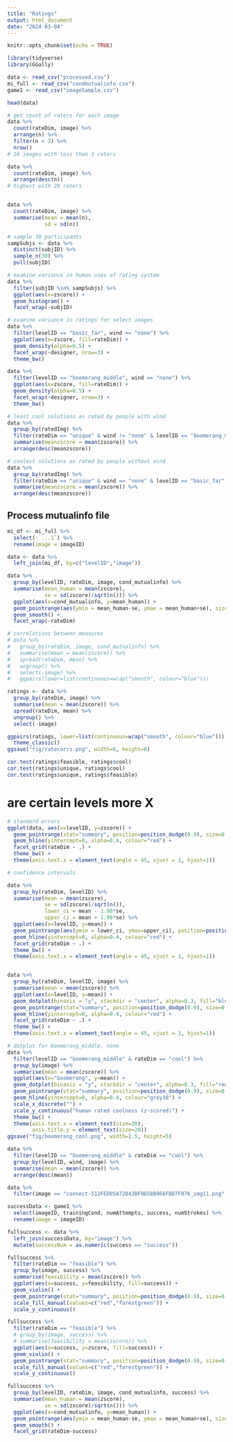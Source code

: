 ```yaml
---
title: "Ratings"
output: html_document
date: "2024-03-04"
---
```


```r
knitr::opts_chunk$set(echo = TRUE)

library(tidyverse)
library(GGally)

data <- read_csv("processed.csv")
mi_full <- read_csv("condmutualinfo.csv")
game1 <- read_csv("imageSample.csv")
```

```r
head(data)
```

```r
# get count of raters for each image
data %>%
  count(rateDim, image) %>%
  arrange(n) %>%
  filter(n < 3) %>%
  nrow()
# 16 images with less than 3 raters

data %>%
  count(rateDim, image) %>%
  arrange(desc(n))
# highest with 20 raters


data %>%
  count(rateDim, image) %>%
  summarise(mean = mean(n),
            sd = sd(n))
```


```r
# sample 30 participants
sampSubjs <- data %>%
  distinct(subjID) %>%
  sample_n(30) %>%
  pull(subjID)

# examine variance in human uses of rating system
data %>%
  filter(subjID %in% sampSubjs) %>%
  ggplot(aes(x=zscore)) +
  geom_histogram() +
  facet_wrap(~subjID)
```

```r
# examine variance in ratings for select images
data %>%
  filter(levelID == "basic_far", wind == "none") %>%
  ggplot(aes(x=zscore, fill=rateDim)) +
  geom_density(alpha=0.5) +
  facet_wrap(~designer, nrow=3) +
  theme_bw()

data %>%
  filter(levelID == "boomerang_middle", wind == "none") %>%
  ggplot(aes(x=zscore, fill=rateDim)) +
  geom_density(alpha=0.5) +
  facet_wrap(~designer, nrow=3) +
  theme_bw()
```

```r
# least cool solutions as rated by people with wind
data %>%
  group_by(ratedImg) %>%
  filter(rateDim == "unique" & wind != "none" & levelID == "boomerang_middle") %>%
  summarise(meanzscore = mean(zscore)) %>%
  arrange(desc(meanzscore))

# coolest solutions as rated by people without wind
data %>%
  group_by(ratedImg) %>%
  filter(rateDim == "unique" & wind == "none" & levelID == "basic_far") %>%
  summarise(meanzscore = mean(zscore)) %>%
  arrange(desc(meanzscore))
```

## Process mutualinfo file
```r
mi_df <- mi_full %>%
  select(-`...1`) %>%
  rename(image = imageID)

data <- data %>%
  left_join(mi_df, by=c("levelID","image"))
```

```r
data %>%
  group_by(levelID, rateDim, image, cond_mutualinfo) %>%
  summarise(mean_human = mean(zscore),
            se = sd(zscore)/sqrt(n())) %>%
  ggplot(aes(x=cond_mutualinfo, y=mean_human)) +
  geom_pointrange(aes(ymin = mean_human-se, ymax = mean_human+se), size=0.1) +
  geom_smooth() +
  facet_wrap(~rateDim)

```

```r
# correlations between measures
# data %>%
#   group_by(rateDim, image, cond_mutualinfo) %>%
#   summarise(mean = mean(zscore)) %>%
#   spread(rateDim, mean) %>%
#   ungroup() %>%
#   select(-image) %>%
#   ggpairs(lower=list(continuous=wrap("smooth", colour="blue")))

ratings <- data %>%
  group_by(rateDim, image) %>%
  summarise(mean = mean(zscore)) %>%
  spread(rateDim, mean) %>%
  ungroup() %>%
  select(-image)

ggpairs(ratings, lower=list(continuous=wrap("smooth", colour="blue"))) +
  theme_classic()
ggsave("fig/ratecorrs.png", width=6, height=6)

cor.test(ratings$feasible, ratings$cool)
cor.test(ratings$unique, ratings$cool)
cor.test(ratings$unique, ratings$feasible)
```

# are certain levels more X
```r
# standard errors
ggplot(data, aes(x=levelID, y=zscore)) +
  geom_pointrange(stat="summary", position=position_dodge(0.9), size=0.05) +
  geom_hline(yintercept=0, alpha=0.4, colour="red") +
  facet_grid(rateDim ~ .) +
  theme_bw() +
  theme(axis.text.x = element_text(angle = 45, vjust = 1, hjust=1))

# confidence intervals

data %>%
  group_by(rateDim, levelID) %>%
  summarise(mean = mean(zscore),
            se = sd(zscore)/sqrt(n()),
            lower_ci = mean - 1.96*se,
            upper_ci = mean + 1.96*se) %>%
  ggplot(aes(x=levelID, y=mean)) +
  geom_pointrange(aes(ymin = lower_ci, ymax=upper_ci), position=position_dodge(0.9), size=0.05) +
  geom_hline(yintercept=0, alpha=0.4, colour="red") +
  facet_grid(rateDim ~ .) +
  theme_bw() +
  theme(axis.text.x = element_text(angle = 45, vjust = 1, hjust=1))


data %>%
  group_by(rateDim, levelID, image) %>%
  summarise(mean = mean(zscore)) %>%
  ggplot(aes(x=levelID, y=mean)) +
  geom_dotplot(binaxis = "y", stackdir = "center", alpha=0.3, fill="blue") +
  geom_pointrange(stat="summary", position=position_dodge(0.9), size=0.05) +
  geom_hline(yintercept=0, alpha=0.4, colour="red") +
  facet_grid(rateDim ~ .) +
  theme_bw() +
  theme(axis.text.x = element_text(angle = 45, vjust = 1, hjust=1))
```

```r
# dotplot for boomerang_middle, none
data %>%
  filter(levelID == "boomerang_middle" & rateDim == "cool") %>%
  group_by(image) %>%
  summarise(mean = mean(zscore)) %>%
  ggplot(aes(x="boomerang", y=mean)) +
  geom_dotplot(binaxis = "y", stackdir = "center", alpha=0.3, fill="red", colour="red") +
  geom_pointrange(stat="summary", position=position_dodge(0.9), size=0.05) +
  geom_hline(yintercept=0, alpha=0.4, colour="grey38") +
  scale_x_discrete("") +
  scale_y_continuous("human rated coolness (z-scored)") +
  theme_bw() +
  theme(axis.text.x = element_text(size=20),
        axis.title.y = element_text(size=20))
ggsave("fig/boomerang_cool.png", width=2.5, height=5)

data %>%
  filter(levelID == "boomerang_middle" & rateDim == "cool") %>%
  group_by(levelID, wind, image) %>%
  summarise(mean = mean(zscore)) %>%
  arrange(desc(mean))

data %>%
  filter(image == "connect-512FED05A72842BF9658B966FBD7F076_img11.png")
```

```r
successData <- game1 %>%
  select(imageID, trainingCond, numAttempts, success, numStrokes) %>%
  rename(image = imageID)

fullsuccess <- data %>%
  left_join(successData, by="image") %>%
  mutate(successNum = as.numeric(success == "success"))
```


```r
fullsuccess %>%
  filter(rateDim == "feasible") %>%
  group_by(image, success) %>%
  summarise(feasibility = mean(zscore)) %>%
  ggplot(aes(x=success, y=feasibility, fill=success)) +
  geom_violin() +
  geom_pointrange(stat="summary", position=position_dodge(0.9), size=0.05) +
  scale_fill_manual(values=c("red","forestgreen")) +
  scale_y_continuous()

fullsuccess %>%
  filter(rateDim == "feasible") %>%
  # group_by(image, success) %>%
  # summarise(feasibility = mean(zscore)) %>%
  ggplot(aes(x=success, y=zscore, fill=success)) +
  geom_violin() +
  geom_pointrange(stat="summary", position=position_dodge(0.9), size=0.05) +
  scale_fill_manual(values=c("red","forestgreen")) +
  scale_y_continuous()
```

```r
fullsuccess %>%
  group_by(levelID, rateDim, image, cond_mutualinfo, success) %>%
  summarise(mean_human = mean(zscore),
            se = sd(zscore)/sqrt(n())) %>%
  ggplot(aes(x=cond_mutualinfo, y=mean_human)) +
  geom_pointrange(aes(ymin = mean_human-se, ymax = mean_human+se), size=0.1) +
  geom_smooth() +
  facet_grid(rateDim~success)
```


